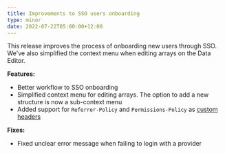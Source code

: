 ```yaml
---
title: Improvements to SSO users onboarding
type: minor
date: 2022-07-22T05:00:00+12:00
---
```

This release improves the process of onboarding new users through SSO. We've also simplified the context menu when editing arrays on the Data Editor.

**Features:**

* Better workflow to SSO onboarding
* Simplified context menu for editing arrays. The option to add a new structure is now a sub-context menu
* Added support for `Referrer-Policy` and `Permissions-Policy` as [custom headers](/documentation/articles/configuring-custom-routing/#custom-headers)

**Fixes:**

* Fixed unclear error message when failing to login with a provider